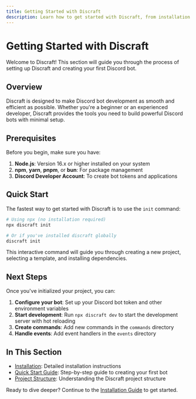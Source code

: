 ```yaml
---
title: Getting Started with Discraft
description: Learn how to get started with Discraft, from installation to creating your first Discord bot.
---
```


# Getting Started with Discraft

Welcome to Discraft! This section will guide you through the process of setting up Discraft and creating your first Discord bot.

## Overview

Discraft is designed to make Discord bot development as smooth and efficient as possible. Whether you're a beginner or an experienced developer, Discraft provides the tools you need to build powerful Discord bots with minimal setup.

## Prerequisites

Before you begin, make sure you have:

1. **Node.js**: Version 16.x or higher installed on your system
2. **npm**, **yarn**, **pnpm**, or **bun**: For package management
3. **Discord Developer Account**: To create bot tokens and applications

## Quick Start

The fastest way to get started with Discraft is to use the `init` command:

```bash
# Using npx (no installation required)
npx discraft init

# Or if you've installed discraft globally
discraft init
```

This interactive command will guide you through creating a new project, selecting a template, and installing dependencies.

## Next Steps

Once you've initialized your project, you can:

1. **Configure your bot**: Set up your Discord bot token and other environment variables
2. **Start development**: Run `npx discraft dev` to start the development server with hot reloading
3. **Create commands**: Add new commands in the `commands` directory
4. **Handle events**: Add event handlers in the `events` directory

## In This Section

- [Installation](/docs/getting-started/installation): Detailed installation instructions
- [Quick Start Guide](/docs/getting-started/quick-start): Step-by-step guide to creating your first bot
- [Project Structure](/docs/getting-started/project-structure): Understanding the Discraft project structure

Ready to dive deeper? Continue to the [Installation Guide](/docs/getting-started/installation) to get started.